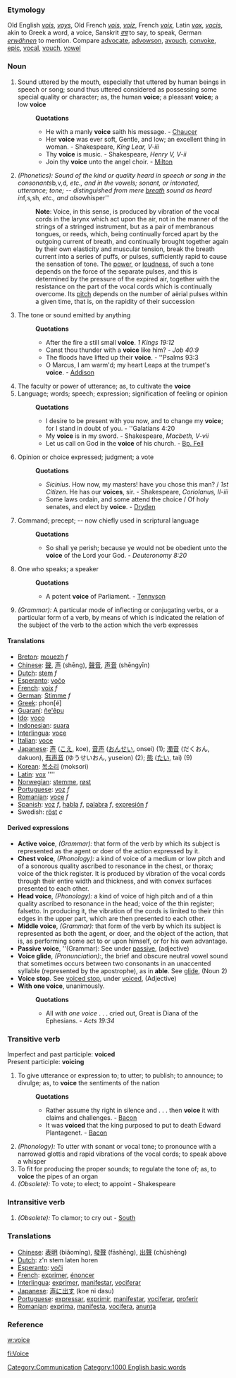 ===Etymology===
Old English ''[[vois]]'', ''[[voys]]'', Old French ''[[vois]]'', ''[[voiz]]'', French ''[[voix]]'', Latin ''[[vox]]'', ''[[vocis]]'', akin to Greek  a word, a voice, Sanskrit ''[[वच्]]'' to say, to speak, German ''[[erwähnen]]'' to mention. Compare [[advocate]], [[advowson]], [[avouch]], [[convoke]], [[epic]], [[vocal]], [[vouch]], [[vowel]]
===Noun===
#Sound uttered by the mouth, especially that uttered by human beings in speech or song; sound thus uttered considered as possessing some special quality or character; as, the human '''voice'''; a pleasant '''voice'''; a low '''voice'''
#:'''Quotations'''
#:*He with a manly '''voice''' saith his message. - [[Chaucer]]
#:*Her '''voice''' was ever soft, Gentle, and low; an excellent thing in woman. - Shakespeare, ''King Lear, V-iii''
#:*Thy '''voice''' is music. - Shakespeare, ''Henry V, V-ii''
#:*Join thy '''voice''' unto the angel choir. - [[Milton]]
#''(Phonetics): Sound of the kind or quality heard in speech or song in the consonants ''b'', ''v'', ''d'', etc., and in the vowels; sonant, or intonated, utterance; tone; -- distinguished from mere [[breath]] sound as heard in ''f'', ''s'', ''sh'', etc., and also ''whisper''
#:'''Note''': Voice, in this sense, is produced by vibration of the vocal cords in the larynx  which act upon the air, not in the manner of the strings of a stringed instrument, but as a pair of membranous tongues, or reeds, which, being continually forced apart by the outgoing current of breath, and continually brought together again by their own elasticity and muscular tension, break the breath current into a series of puffs, or pulses, sufficiently rapid to cause the sensation of tone. The [[power]], or [[loudness]], of such a tone depends on the force of the separate pulses, and this is determined by the pressure of the expired air, together with the resistance on the part of the vocal cords which is continually overcome. Its [[pitch]] depends on the number of aërial pulses within a given time, that is, on the rapidity of their succession
#The tone or sound emitted by anything
#:'''Quotations'''
#:*After the fire a still small '''voice'''. ''1 Kings 19:12''
#:*Canst thou thunder with a '''voice''' like him? - ''Job 40:9''
#:*The floods have lifted up their '''voice'''. - ''Psalms 93:3
#:*O Marcus, I am warm'd; my heart Leaps at the trumpet's '''voice'''. - [[Addison]]
#The faculty or power of utterance; as, to cultivate the '''voice'''
#Language; words; speech; expression; signification of feeling or opinion
#:'''Quotations'''
#:*I desire to be present with you now, and to change my '''voice'''; for I stand in doubt of you. - ''Galatians 4:20
#:*My '''voice''' is in my sword. - Shakespeare, ''Macbeth, V-vii''
#:*Let us call on God in the '''voice''' of his church. - [[Bp. Fell]]
#Opinion or choice expressed; judgment; a vote
#:'''Quotations'''
#:*''Sicinius''. How now, my masters! have you chose this man? / ''1st Citizen''. He has our '''voices''', sir. - Shakespeare, ''Coriolanus, II-iii''
#:*Some laws ordain, and some attend the choice / Of holy senates, and elect by '''voice'''. - [[Dryden]]
#Command; precept; -- now chiefly used in scriptural language
#:'''Quotations'''
#:*So shall ye perish; because ye would not be obedient unto the '''voice''' of the Lord your God. - ''Deuteronomy 8:20''
#One who speaks; a speaker
#:'''Quotations'''
#:*A potent '''voice''' of Parliament. - [[Tennyson]]
#''(Grammar):'' A particular mode of inflecting or conjugating verbs, or a particular form of a verb, by means of which is indicated the relation of the subject of the verb to the action which the verb expresses
==== Translations ====
*[[Breton]]: [[mouezh]] ''f''
*[[Chinese]]: [[聲]], [[声]] (shēng), [[聲音]], [[声音]] (shēngyīn)
*[[Dutch]]: [[stem]] ''f''
*[[Esperanto]]: [[voĉo]]
*[[French]]: [[voix]] ''f''
*[[German]]: [[Stimme]] ''f''
*[[Greek]]: phon[&eacute;]
*[[Guaraní]]: [[ñe'ẽpu]]
*[[Ido]]: [[voco]]
*[[Indonesian]]: [[suara]]
*[[Interlingua]]: [[voce]]
*[[Italian]]: [[voce]]
*[[Japanese]]: [[声]] ([[こえ]], koe), [[音声]] ([[おんせい]], onsei) (1); [[濁音]] (だくおん, dakuon), [[有声音]] (ゆうせいおん, yuseion) (2); [[態]] ([[たい]], tai) (9)
*[[Korean]]: [[목소리]] (moksori)
*[[Latin]]: [[vox]] ''''
*[[Norwegian]]: [[stemme]], [[røst]]
*[[Portuguese]]: [[voz]] ''f''
*[[Romanian]]: [[voce]] ''f''
*[[Spanish]]: [[voz]] ''f'', [[habla]] ''f'', [[palabra]] ''f'', [[expresión]] ''f''
*Swedish: [[röst]] ''c''

====Derived expressions====
*'''Active voice''', ''(Grammar):'' that form of the verb by which its subject is represented as the agent or doer of the action expressed by it.
*'''Chest voice''', ''(Phonology):'' a kind of voice of a medium or low pitch and of a sonorous quality ascribed to resonance in the chest, or thorax; voice of the thick register. It is produced by vibration of the vocal cords through their entire width and thickness, and with convex surfaces presented to each other.
*'''Head voice''', ''(Phonology):'' a kind of voice of high pitch and of a thin quality ascribed to resonance in the head; voice of the thin register; falsetto. In producing it, the vibration of the cords is limited to their thin edges in the upper part, which are then presented to each other.
*'''Middle voice''', ''(Grammar):'' that form of the verb by which its subject is represented as both the agent, or doer, and the object of the action, that is, as performing some act to or upon himself, or for his own advantage.
*'''Passive voice''', ''(Grammar): See under [[passive]], (adjective)
*'''Voice glide''', ''(Pronunciation):'', the brief and obscure neutral vowel sound that sometimes occurs between two consonants in an unaccented syllable (represented by the apostrophe), as in '''able'''.  See [[glide]], (Noun 2)
*'''Voice stop'''. See [[voiced stop]], under [[voiced]], (Adjective)
*'''With one voice''', unanimously.
*:'''Quotations'''
*:*All ''with one voice'' . . . cried out, Great is Diana of the Ephesians. - ''Acts 19:34''

===Transitive verb===
Imperfect and past participle: '''voiced'''<br>
Present participle: '''voicing''' 
#To give utterance or expression to; to utter; to publish; to announce; to divulge; as, to '''voice''' the sentiments of the nation
#:'''Quotations'''
#:*Rather assume thy right in silence and . . . then '''voice''' it with claims and challenges. - [[Bacon]]
#:*It was '''voiced''' that the king purposed to put to death Edward Plantagenet. - [[Bacon]]
#''(Phonology):'' To utter with sonant or vocal tone; to pronounce with a narrowed glottis and rapid vibrations of the vocal cords; to speak above a whisper
#To fit for producing the proper sounds; to regulate the tone of; as, to '''voice''' the pipes of an organ
#''(Obsolete):'' To vote; to elect; to appoint - Shakespeare

===Intransitive verb===
#''(Obsolete):'' To clamor; to cry out - [[South]]

=== Translations ===
*[[Chinese]]: [[表明]] (biǎomíng), [[發聲]] (fāshēng), [[出聲]] (chūshēng)
*[[Dutch]]: z'n stem laten horen
*[[Esperanto]]: [[voĉi]]
*[[French]]: [[exprimer]], [[énoncer]]
*[[Interlingua]]: [[exprimer]], [[manifestar]], [[vociferar]]
*[[Japanese]]: [[声に出す]] (koe ni dasu)
*[[Portuguese]]: [[expressar]], [[exprimir]], [[manifestar]], [[vociferar]], [[proferir]]
*[[Romanian]]: [[exprima]], [[manifesta]], [[vocifera]], [[anunţa]]
===Reference===
[[w:voice]]

[[Category:Communication]]
[[Category:1000 English basic words]]

[[fi:Voice]]